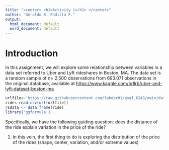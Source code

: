 ```yaml
---
title: "<center> <h1>Activity 1</h1> </center>"
author: "Geraldo B. Padilla F."
output:
  html_document: default
  word_document: default
---
```


# Introduction

In this assignment, we will explore some relationship between variables in a data set referred to Uber and Lyft rideshares in Boston, MA. The data set is a random sample of n= 2.500 observations from 693.071 observations in the original database, available at <https://www.kaggle.com/brllrb/uber-and-lyft-dataset-boston-ma>

```r
urlfile<-'https://raw.githubusercontent.com/lebebr01/psqf_6243/main/data/rideshare_small.csv'
ride<-read.csv(url(urlfile))
rsdata <- data.frame(ride)
library('ggformula')
```

Specifically, we have the following guiding question: does the distance of the ride explain variation in the price of the ride?

1. In this vein, the first thing to do is exploring the distribution of the price of the rides (shape, center, variation, and/or extreme values)

```r

```

